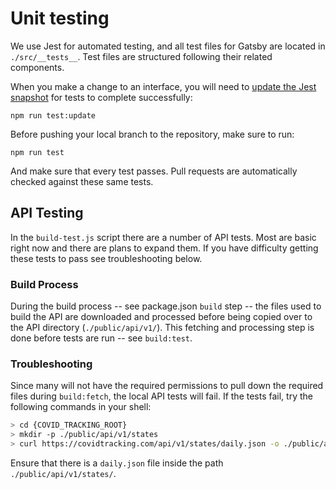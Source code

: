 
<Meta title="Unit testing" />

# Unit testing

We use Jest for automated testing, and all test files for Gatsby are located in `./src/__tests__`. Test files are structured following their related components.

When you make a change to an interface, you will need to [update the Jest snapshot](https://jestjs.io/docs/en/snapshot-testing) for tests to complete successfully:

```shell
npm run test:update
```

Before pushing your local branch to the repository, make sure to run:

```shell
npm run test
```

And make sure that every test passes. Pull requests are automatically checked against these same tests.

## API Testing

In the `build-test.js` script there are a number of API tests. Most are basic right now and there are plans to expand them. If you have difficulty getting these tests to pass see troubleshooting below.

### Build Process

During the build process -- see package.json `build` step -- the files used to build the API are downloaded and processed before being copied over to the API directory (`./public/api/v1/`). This fetching and processing step is done before tests are run -- see `build:test`. 

### Troubleshooting 

Since many will not have the required permissions to pull down the required files during `build:fetch`, the local API tests will fail. If the tests fail, try the following commands in your shell:

```bash session
> cd {COVID_TRACKING_ROOT}
> mkdir -p ./public/api/v1/states
> curl https://covidtracking.com/api/v1/states/daily.json -o ./public/api/v1/states/daily.json
```

Ensure that there is a `daily.json` file inside the path `./public/api/v1/states/`.
